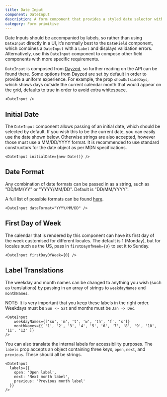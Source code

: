 ```yaml
---
title: Date Input
component: DateInput
description: A form component that provides a styled date selector without a label
category: Form primitive
---
```


Date Inputs should be accompanied by labels, so rather than using `DateInput` directly in a UI,
it’s normally best to the `DateField` component, which combines a `DateInput` with a `Label` and
displays validation errors. Alternatively, use this `DateInput` component to compose other field components
with more specific requirements.

`DateInput` is composed from [Dayzed](https://github.com/deseretdigital/dayzed), so further reading on the API can be found there. Some options from Dayzed are set by default in order to provide a uniform experience. For example, the prop `showOutsideDays`, which shows days outside the current calendar month that would appear on the grid, defaults to true in order to avoid extra whitespace.

```tsx preview
<DateInput />
```

## Initial Date

The `DateInput` component allows passing of an initial date, which should be selected by default. If you wish this to be the current date, you can easily use the date shown below. Otherwise strings are also accepted, however those must use a MM/DD/YYYY format. It is recommended to use standard constructors for the date object as per MDN specifications.

```tsx preview
<DateInput initialDate={new Date()} />
```

## Date Format

Any combination of date formats can be passed in as a string, such as "DD/MM/YY" or "YYYY/MM/DD". Default is "DD/MM/YYYY".

A full list of possible formats can be found [here](https://day.js.org/docs/en/parse/string-format#list-of-all-available-parsing-tokens).

```tsx preview
<DateInput dateFormat="YYYY/MM/DD" />
```

## First Day of Week

The calendar that is rendered by this component can have its first day of the week customised for different locales. The default is 1 (Monday), but for locales such as the US, pass in `firstDayOfWeek={0}` to set it to Sunday.

```tsx preview
<DateInput firstDayOfWeek={0} />
```

## Label Translations

The weekday and month names can be changed to anything you wish (such as translations) by passing in an array of strings to `weekdayNames` and `monthNames`.

NOTE: It is very important that you keep these labels in the right order. Weekdays must be `Sun -> Sat` and months must be `Jan -> Dec`.

```tsx preview
<DateInput
    weekdayNames={['su', 'm', 't', 'w', 'th', 'f', 's']}
    monthNames={{ '1', '2', '3', '4', '5', '6', '7', '8', '9', '10', '11', '12' ]}
/>
```

You can also translate the internal labels for accessibility purposes. The `labels` prop accepts an object containing three keys, `open`, `next`, and `previous`. These should all be strings.

```tsx preview
<DateInput
  labels={{
    open: 'Open label',
    next: 'Next month label',
    previous: 'Previous month label'
  }}
/>
```
